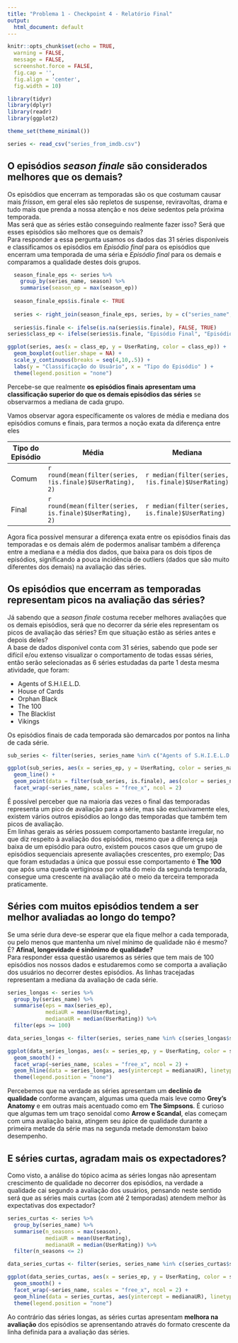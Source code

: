 ```yaml
---
title: "Problema 1 - Checkpoint 4 - Relatório Final"
output:
  html_document: default
---
```



```r
knitr::opts_chunk$set(echo = TRUE,
  warning = FALSE,
  message = FALSE,
  screenshot.force = FALSE,
  fig.cap = '',
  fig.align = 'center',
  fig.width = 10)
```

```r
library(tidyr)
library(dplyr)
library(readr)
library(ggplot2)

theme_set(theme_minimal())
```


```r
series <- read_csv("series_from_imdb.csv")
```


## O episódios _season finale_ são considerados melhores que os demais? 

Os episódios que encerram as temporadas são os que costumam causar mais _frisson_, em geral eles são repletos de suspense, reviravoltas, drama e tudo mais que prenda a nossa atenção e nos deixe sedentos pela próxima temporada.  
Mas será que as séries estão conseguindo realmente fazer isso? Será que esses episódios são melhores que os demais?  
Para responder a essa pergunta usamos os dados das 31 séries disponíveis e classificamos os episódios em _Episódio final_ para os episódios que encerram uma temporada de uma séria e _Episódio final_ para os demais e comparamos a qualidade destes dois grupos.
```r
  season_finale_eps <- series %>%
    group_by(series_name, season) %>%
    summarise(season_ep = max(season_ep))
  
  season_finale_eps$is.finale <- TRUE
  
  series <- right_join(season_finale_eps, series, by = c("series_name", "season", "season_ep"))
  
  series$is.finale <- ifelse(is.na(series$is.finale), FALSE, TRUE)
series$class_ep <- ifelse(series$is.finale, "Episódio Final", "Episódio Comum")

ggplot(series, aes(x = class_ep, y = UserRating, color = class_ep)) +
  geom_boxplot(outlier.shape = NA) + 
  scale_y_continuous(breaks = seq(4,10,.5)) +
  labs(y = "Classificação do Usuário", x = "Tipo do Episódio" ) +
  theme(legend.position = "none")
```
Percebe-se que realmente __os episódios finais apresentam uma classificação superior do que os demais episódios das séries__ se observarmos a mediana de cada grupo.

Vamos observar agora específicamente os valores de média e mediana dos episódios comuns e finais, para termos a noção exata da diferença entre eles

Tipo do Episódio  | Média    | Mediana
------------- | ------------- | -------------
Comum | `r round(mean(filter(series, !is.finale)$UserRating), 2)` | `r median(filter(series, !is.finale)$UserRating)`
Final | `r round(mean(filter(series, is.finale)$UserRating), 2)` | `r median(filter(series, is.finale)$UserRating)`

Agora fica possível mensurar a diferença exata entre os episódios finais das temporadas e os demais além de podermos analisar também a diferença entre a mediana e a média dos dados, que baixa para os dois tipos de episódios, significando a pouca incidência de outliers (dados que são muito diferentes dos demais) na avaliação das séries.

## Os episódios que encerram as temporadas representam picos na avaliação das séries?

Já sabendo que a _season finale_ costuma receber melhores avaliações que os demais episódios, será que no decorrer da série eles representam os picos de avaliação das séries? Em que situação estão as séries antes e depois deles?  
A base de dados disponível conta com 31 séries, sabendo que pode ser difícil e/ou extenso visualizar o comportamento de todas essas séries, então serão selecionadas as 6 séries estudadas da parte 1 desta mesma atividade, que foram:

* Agents of S.H.I.E.L.D.
* House of Cards
* Orphan Black
* The 100
* The Blacklist
* Vikings  

Os episódios finais de cada temporada são demarcados por pontos na linha de cada série.
```r
sub_series <- filter(series, series_name %in% c("Agents of S.H.I.E.L.D.", "House of Cards", "Orphan Black", "The 100", "The Blacklist", "Vikings"))

ggplot(sub_series, aes(x = series_ep, y = UserRating, color = series_name)) +
  geom_line() +
  geom_point(data = filter(sub_series, is.finale), aes(color = series_name)) +
  facet_wrap(~series_name, scales = "free_x", ncol = 2)


```
É possível perceber que na maioria das vezes o final das temporadas representa um pico de avaliação para a série, mas são excluxivamente eles, existem vários outros episódios ao longo das temporadas que também tem picos de avaliação.  
Em linhas gerais as séries possuem comportamento bastante irregular, no que diz respeito à avaliação dos episódios, mesmo que a diferença seja baixa de um episódio para outro, existem poucos casos que um grupo de episódios sequenciais apresente avaliações crescentes, pro exemplo; Das que foram estudadas a única que possui esse comportamento é __The 100__ que após uma queda vertiginosa por volta do meio da segunda temporada, consegue uma crescente na avaliação até o meio da terceira temporada praticamente.

## Séries com muitos episódios tendem a ser melhor avaliadas ao longo do tempo?
Se uma série dura deve-se esperar que ela fique melhor a cada temporada, ou pelo menos que mantenha um nível mínimo de qualidade não é mesmo? É? __Afinal, longevidade é sinônimo de qualidade?__  
Para responder essa questão usaremos as séries que tem mais de 100 episódios nos nossos dados e estudaremos como se comporta a avaliação dos usuários no decorrer destes episódios. 
As linhas tracejadas representam a mediana da avaliação de cada série.
```r
series_longas <- series %>%
  group_by(series_name) %>%
  summarise(eps = max(series_ep),
            mediaUR = mean(UserRating),
            medianaUR = median(UserRating)) %>%
  filter(eps >= 100)

data_series_longas <- filter(series, series_name %in% c(series_longas$series_name))

ggplot(data_series_longas, aes(x = series_ep, y = UserRating, color = series_name)) +
  geom_smooth() +
  facet_wrap(~series_name, scales = "free_x", ncol = 2) +
  geom_hline(data = series_longas, aes(yintercept = medianaUR), linetype="dashed", colour="#660066") +
  theme(legend.position = "none")
```

Percebemos que na verdade as séries apresentam um __declínio de qualidade__ conforme avançam, algumas uma queda mais leve como __Grey's Anatomy__ e em outras mais acentuado como em __The Simpsons__. É curioso que algumas tem um traço senoidal como __Arrow e Scandal__, elas começam com uma avaliação baixa, atingem seu ápice de qualidade durante a primeira metade da série mas na segunda metade demonstam baixo desempenho.

## E séries curtas, agradam mais os expectadores?

Como visto, a análise do tópico acima as séries longas não apresentam crescimento de qualidade no decorrer dos episódios, na verdade a qualidade cai segundo a avaliação dos usuários, pensando neste sentido será que as séries mais curtas (com até 2 temporadas) atendem melhor às expectativas dos expectador?

```r
series_curtas <- series %>%
  group_by(series_name) %>%
  summarise(n_seasons = max(season),
            mediaUR = mean(UserRating),
            medianaUR = median(UserRating)) %>%
  filter(n_seasons <= 2)

data_series_curtas <- filter(series, series_name %in% c(series_curtas$series_name))

ggplot(data_series_curtas, aes(x = series_ep, y = UserRating, color = series_name)) +
  geom_smooth() +
  facet_wrap(~series_name, scales = "free_x", ncol = 2) +
  geom_hline(data = series_curtas, aes(yintercept = medianaUR), linetype="dashed", colour="#660066") +
  theme(legend.position = "none")


```
Ao contrário das séries longas, as séries curtas apresentam __melhora na avaliação__ dos episódios se aprensentando através do formato crescente da linha definida para a avaliação das séries.


